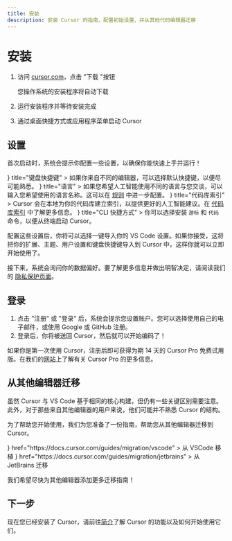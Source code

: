 ```yaml
---
title: 安装
description: 安装 Cursor 的指南，配置初始设置，并从其他代码编辑器迁移
---
```



# 安装

1. 访问 [cursor.com](https://cursor.com/)，点击 "下载 "按钮 
    
    <Callout>您操作系统的安装程序将自动下载</Callout>

2. 运行安装程序并等待安装完成
3. 通过桌面快捷方式或应用程序菜单启动 Cursor

## 设置

首次启动时，系统会提示你配置一些设置，以确保你能快速上手并运行！

<Cards>
  <Card
    icon={<Keyboard />}
    title="键盘快捷键"
  >
    如果你来自不同的编辑器，可以选择默认快捷键，以便尽可能熟悉。
  </Card>
  <Card
    icon={<Globe />}
    title="语言"
  >
    如果您希望人工智能使用不同的语言与您交谈，可以输入您希望使用的语言名称。这可以在
    <a href="https://docs.cursor.com/context/rules">规则</a> 中进一步配置。
  </Card>
  <Card
    icon={<Database />}
    title="代码库索引"
  >
    Cursor 会在本地为你的代码库建立索引，以提供更好的人工智能建议。在
    <a href="https://docs.cursor.com/context/codebase-indexing">代码库索引</a> 中了解更多信息。
  </Card>
  <Card
    icon={<Terminal />}
    title="CLI 快捷方式"
  >
    你可以选择安装 <code>游标</code> 和 <code>代码</code> 命令，以便从终端启动 Cursor。
  </Card>
</Cards>

配置这些设置后，你将可以选择一键导入你的 VS Code 设置。如果你接受，这将把你的扩展、主题、用户设置和键盘快捷键导入到 Cursor 中，这样你就可以立即开始使用了。

接下来，系统会询问你的数据偏好。要了解更多信息并做出明智决定，请阅读我们的
<a href="https://docs.cursor.com/account/privacy">隐私保护页面</a>。

## 登录

1. 点击 "注册" 或 "登录" 后，系统会提示您设置账户。您可以选择使用自己的电子邮件，或使用 Google 或 GitHub 注册。
2. 登录后，你将被送回 Cursor，然后就可以开始编码了！

<Callout>如果你是第一次使用 Cursor，注册后即可获得为期 14 天的 Cursor Pro 免费试用版。在我们的[网站](https://cursor.com/features)上了解有关 Cursor Pro 的更多信息。</Callout>

## 从其他编辑器迁移

虽然 Cursor 与 VS Code 基于相同的核心构建，但仍有一些关键区别需要注意。此外，对于那些来自其他编辑器的用户来说，他们可能并不熟悉 Cursor 的结构。

为了帮助您开始使用，我们为您准备了一份指南，帮助您从其他编辑器迁移到 Cursor。

<Cards>
  <Card
    icon={<RefreshCcwDot />}
    href="https://docs.cursor.com/guides/migration/vscode"
  >
    从 VSCode 移植
  </Card>
  <Card
    icon={<SquareDashedBottomCode />}
    href="https://docs.cursor.com/guides/migration/jetbrains"
  >
    从 JetBrains 迁移
  </Card>
</Cards>

我们希望尽快为其他编辑器添加更多迁移指南！

## 下一步

现在您已经安装了 Cursor，请前往[简介](https://docs.cursor.com/get-started/introduction)了解 Cursor 的功能以及如何开始使用它们。